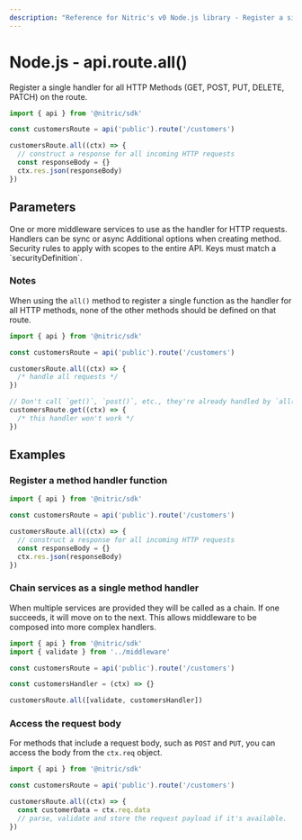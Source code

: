 ```yaml
---
description: "Reference for Nitric's v0 Node.js library - Register a single handler for all HTTP Methods (GET, POST, PUT, DELETE, PATCH) on the route."
---
```


# Node.js - api.route.all()

Register a single handler for all HTTP Methods (GET, POST, PUT, DELETE, PATCH) on the route.

```javascript
import { api } from '@nitric/sdk'

const customersRoute = api('public').route('/customers')

customersRoute.all((ctx) => {
  // construct a response for all incoming HTTP requests
  const responseBody = {}
  ctx.res.json(responseBody)
})
```

## Parameters

<Properties>
  <Property name="middleware" required type="HttpMiddleware | HttpMiddleware[]">
    One or more middleware services to use as the handler for HTTP requests.
    Handlers can be sync or async
  </Property>
  <Property name="opts" type="object">
    Additional options when creating method.
    <Properties nested>
      <Property name="security" type="map<string, string[]>">
        Security rules to apply with scopes to the entire API. Keys must match a
        `securityDefinition`.
      </Property>
    </Properties>
  </Property>
</Properties>

### Notes

When using the `all()` method to register a single function as the handler for all HTTP methods, none of the other methods should be defined on that route.

```javascript
import { api } from '@nitric/sdk'

const customersRoute = api('public').route('/customers')

customersRoute.all((ctx) => {
  /* handle all requests */
})

// Don't call `get()`, `post()`, etc., they're already handled by `all()`
customersRoute.get((ctx) => {
  /* this handler won't work */
})
```

## Examples

### Register a method handler function

```javascript
import { api } from '@nitric/sdk'

const customersRoute = api('public').route('/customers')

customersRoute.all((ctx) => {
  // construct a response for all incoming HTTP requests
  const responseBody = {}
  ctx.res.json(responseBody)
})
```

### Chain services as a single method handler

When multiple services are provided they will be called as a chain. If one succeeds, it will move on to the next. This allows middleware to be composed into more complex handlers.

```javascript
import { api } from '@nitric/sdk'
import { validate } from '../middleware'

const customersRoute = api('public').route('/customers')

const customersHandler = (ctx) => {}

customersRoute.all([validate, customersHandler])
```

### Access the request body

For methods that include a request body, such as `POST` and `PUT`, you can access the body from the `ctx.req` object.

```javascript
import { api } from '@nitric/sdk'

const customersRoute = api('public').route('/customers')

customersRoute.all((ctx) => {
  const customerData = ctx.req.data
  // parse, validate and store the request payload if it's available.
})
```
